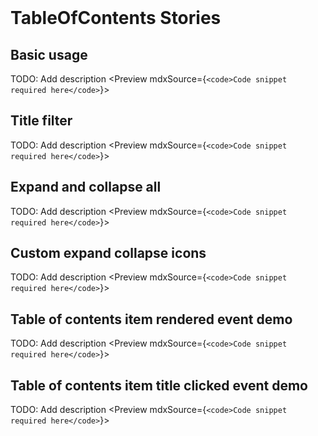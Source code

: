 
<StencilReadme />

<br />

# TableOfContents Stories

## Basic usage
<Description>TODO: Add description</Description>
<Preview mdxSource={`<code>Code snippet required here</code>`}>
  <Story id="library-la-table-of-contents--basic-usage"></Story>
</Preview>

## Title filter
<Description>TODO: Add description</Description>
<Preview mdxSource={`<code>Code snippet required here</code>`}>
  <Story id="library-la-table-of-contents--title-filter"></Story>
</Preview>

## Expand and collapse all
<Description>TODO: Add description</Description>
<Preview mdxSource={`<code>Code snippet required here</code>`}>
  <Story id="library-la-table-of-contents--expand-collapse-all"></Story>
</Preview>

## Custom expand collapse icons
<Description>TODO: Add description</Description>
<Preview mdxSource={`<code>Code snippet required here</code>`}>
  <Story id="library-la-table-of-contents--custom-expand-collapse-icons"></Story>
</Preview>

## Table of contents item rendered event demo
<Description>TODO: Add description</Description>
<Preview mdxSource={`<code>Code snippet required here</code>`}>
  <Story id="library-la-table-of-contents--toc-item-rendered-evt-demo"></Story>
</Preview>

## Table of contents item title clicked event demo
<Description>TODO: Add description</Description>
<Preview mdxSource={`<code>Code snippet required here</code>`}>
  <Story id="library-la-table-of-contents--toc-item-title-clicked-evt-demo"></Story>
</Preview>




